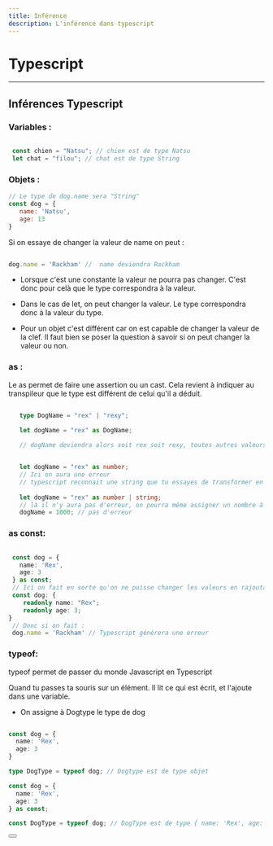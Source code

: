 ```yaml
---
title: Inférence
description: L'inférence dans typescript
---
```


# Typescript
---
## Inférences Typescript

### Variables :

```js caption="..."

 const chien = "Natsu"; // chien est de type Natsu 
 let chat = "filou"; // chat est de type String

```

### Objets :

```js
// Le type de dog.name sera "String"
const dog = { 
   name: 'Natsu',
   age: 13
} 
```
 Si on essaye de changer la valeur de name on peut :
```js

dog.name = 'Rackham' //  name deviendra Rackham

```

- Lorsque c'est une constante la valeur ne pourra pas changer. C'est donc pour celà que le type correspondra à la valeur.

- Dans le cas de let, on peut changer la valeur. Le type correspondra donc à la valeur du type.

- Pour un objet c'est différent car on est capable de changer la valeur de la clef.
Il faut bien se poser la question à savoir si on peut changer la valeur ou non.

### as :

Le as permet de faire une assertion ou un cast.
Cela revient à indiquer au transpileur que le type est différent de celui qu'il a déduit.

```ts

   type DogName = "rex" | "rexy";

   let dogName = "rex" as DogName; 
   
   // dogName deviendra alors soit rex soit rexy, toutes autres valeurs génèreront une erreur typescript  

```

```ts

   let dogName = "rex" as number;
   // Ici on aura une erreur  
   // typescript reconnait une string que tu essayes de transformer en number ça n'est pas possible
   
   let dogName = "rex" as number | string;
   // là il n'y aura pas d'erreur, on pourra même assigner un nombre à dogName.
   dogName = 1000; // pas d'erreur

```

### as const:

```ts

 const dog = {
   name: 'Rex',
   age: 3
 } as const;
 // Ici on fait en sorte qu'on ne puisse changer les valeurs en rajoutant as const en les rendant en LECTURE SEULE
 const dog: {
    readonly name: "Rex";
    readonly age: 3;
}
 // Donc si on fait : 
 dog.name = 'Rackham' // Typescript génèrera une erreur

```

### typeof:

typeof permet de passer du monde Javascript en Typescript

Quand tu passes ta souris sur un élément. Il lit ce qui est écrit, et l'ajoute dans une variable.

- On assigne à Dogtype le type de dog

```ts

const dog = {
  name: 'Rex',
  age: 3
}

type DogType = typeof dog; // Dogtype est de type objet

const dog = {
  name: 'Rex',
  age: 3
} as const;

const DogType = typeof dog; // DogType est de type { name: 'Rex', age: 3 }

```

<Button text="my button"/>